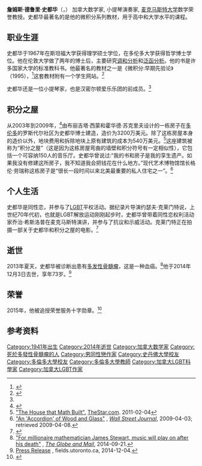 {{NoteTA
|1=zh-hans:詹姆斯; zh-hk:占士; zh-tw:詹姆士;
|1=zh:史都华; zh-hans:斯图尔特; zh-hk:史超活; zh-tw:史都華}}
{{Otheruses|詹姆斯·史都华|other=同名或類似名的其它條目描述}}
{{Infobox scientist
| name = 詹姆斯·德鲁里·史都华
| native_name = James Drewry Stewart
| native_name_lang = 
| image = 
| image_size = 250px
| alt = 
| caption = 
| birth_date = {{Birth date|1941|3|29}}
| birth_place = {{flag|Canada}}
| death_date = {{Death date and age|2014|12|03|1941|03|29}}
| death_place = {{flag|Canada}}[[安大略省|安大略省]][[多伦多|多伦多]]
| fields = [[数学|数学]]
| workplaces = [[麦克马斯特大学|麦克马斯特大学]]<br>[[多伦多大学|多伦多大学]]<br>[[伦敦大学|伦敦大学]]
| alma_mater = [[斯坦福大学|斯坦福大学]]<br>[[多伦多大学|多伦多大学]]
| doctoral_advisor = [[莱昂内尔·库珀_(数学家)|莱昂内尔·库珀]]
| known_for =[[调和分析|调和分析]]<br />[[泛函分析|泛函分析]]<br />[[微积分|微积分]]课本编写
}}
'''詹姆斯·德鲁里·史都华'''（{{lang-en|James Drewry Stewart}}，{{bd|1941年|3月29日|2014年|12月3日|catIdx=Stewart,James}}） 加拿大数学家, 小提琴演奏家, [[麦克马斯特大学|麦克马斯特大学]]数学荣誉教授。史都华最著名的是他的微积分系列教材，用于高中和大学水平的课程。

==职业生涯==
史都华于1967年在斯坦福大学获得理学硕士学位，在多伦多大学获得哲学博士学位。他在伦敦大学做了两年的博士后，主要研究[[调和分析|调和分析]]和[[泛函分析|泛函分析]]。他的书是许多国家大学的标准教科书。他最著名的教材之一是《微积分:早期先验论》（1995），<ref>{{Cite book | url=https://books.google.com/books?id=wsTbft6GDtcC |title = Single Variable Essential Calculus: Early Transcendentals|isbn = 978-1133112785|last1 = Stewart|first1 = James|date = 2012-01-06}}</ref>这套教材附有一个学生网站。<ref>{{cite web |title=stewartcalculus |url=https://stewartcalculus.com/ |website=stewartcalculus}}</ref>

史都华还是一位小提琴家，也是汉密尔顿爱乐乐团的前成员。<ref name="xtra" />
== 积分之屋 ==

从2003年到2009年，<ref>{{Cite news|url=https://www.theguardian.com/science/alexs-adventures-in-numberland/2015/oct/05/maths-palace-built-by-calculus-rock-star-on-sale-for-14m|title=Maths palace built by calculus 'rock star' on sale for £11.4m|last=Bellos|first=Alex|date=2015-10-05|work=The Guardian|access-date=2019-02-28|language=en-GB|issn=0261-3077}}</ref>由布丽吉塔·西蒙和霍华德·苏克里夫设计的一栋房子在[[多伦多|多伦多]]的罗斯代尔社区为史都华博士建造，造价为3200万美元。除了这栋房屋本身的造价以外，地块费用和拆除地块上原有建筑的成本为540万美元。<ref>[https://www.thestar.com/news/article/933017--the-house-that-math-built "The House that Math Built".] {{webarchive|url=https://web.archive.org/web/20121023121105/http://www.thestar.com/news/article/933017--the-house-that-math-built |date=2012-10-23 }} [[TheStar.com|TheStar.com]]. 2011-02-04</ref>这座建筑被称为“积分之屋”（这是因为这栋房屋弯曲的墙壁和积分符号有一定相似性），它包括一个可容纳150人的音乐厅。史都华曾说过:“我的书和房子是我的孪生遗产。如果我没有修建这所房子，我不知道我会把钱花在什么地方。”现代艺术博物馆馆长格伦·劳瑞称这栋房子是“很长一段时间以来北美最重要的私人住宅之一”。<ref>[https://www.wsj.com/articles/SB123872378357585295 "An 'Accordion' of Wood and Glass"] {{webarchive|url=https://web.archive.org/web/20170820051758/https://www.wsj.com/articles/SB123872378357585295 |date=2017-08-20 }}, ''[[Wall_Street_Journal|Wall Street Journal]]'', 2009-04-03; retrieved 2009-04-08.</ref>

==个人生活==
史都华是同性恋，并参与了[[LGBT|LGBT]]平权活动。据纪录片导演约瑟夫·克莱门特说，上世纪70年代初，也就是LGBT解放运动刚刚起步时，史都华曾带着同性恋权利活动家乔治·希斯洛普在麦克马斯特演讲，并参与了抗议和示威活动。克莱门特正在拍摄一部关于史都华和积分之屋的电影。<ref name="xtra">{{cite news |url=http://dailyxtra.com/toronto/life/proud-lives/the-many-parts-james-stewart-96867 |title=The many parts of James Stewart |archive-url=https://web.archive.org/web/20141213232150/http://dailyxtra.com/toronto/life/proud-lives/the-many-parts-james-stewart-96867 |archive-date=December 13, 2014 |publisher=The Daily Xtra}}</ref>
== 逝世 ==
2013年夏天，史都华被诊断出患有[[多发性骨髓瘤|多发性骨髓瘤]]，这是一种血癌。<ref>[https://www.theglobeandmail.com/news/national/for-millionaire-mathematician-james-stewart-music-will-play-on-after-his-death/article20714879 "For millionaire mathematician James Stewart, music will play on after his death"] {{webarchive|url=https://web.archive.org/web/20170501124833/http://www.theglobeandmail.com/news/national/for-millionaire-mathematician-james-stewart-music-will-play-on-after-his-death/article20714879/|date=2017-05-01}}, ''[[The_Globe_and_Mail|The Globe and Mail]]'', 2014-09-21.</ref>他于2014年12月3日去世，享年73岁。<ref>[http://www.fields.utoronto.ca/press/14-15/JimStewart2014.html Press Release] {{webarchive|url=https://archive.is/20141204165059/http://www.fields.utoronto.ca/press/14-15/JimStewart2014.html|date=2014-12-04}}, fields.utoronto.ca, 2014-12-04.</ref>
== 荣誉 ==
2015年，他被追授荣誉服务十字勋章。<ref>{{cite web|url=https://www.gg.ca/en/honours/recipients/136-10112|title=Meritorious Service Cross Citation}}</ref>

== 参考资料 ==
{{reflist}}
{{DEFAULTSORT:Stewart, James}}
[[Category:1941年出生|Category:1941年出生]]
[[Category:2014年逝世|Category:2014年逝世]]
[[Category:加拿大数学家|Category:加拿大数学家]]
[[Category:死於多發性骨髓瘤的人|Category:死於多發性骨髓瘤的人]]
[[Category:男同性戀作家|Category:男同性戀作家]]
[[Category:史丹佛大學校友|Category:史丹佛大學校友]]
[[Category:多倫多大學校友|Category:多倫多大學校友]]
[[Category:多倫多大學教師|Category:多倫多大學教師]]
[[Category:加拿大LGBT科學家|Category:加拿大LGBT科學家]]
[[Category:加拿大LGBT作家|Category:加拿大LGBT作家]]
